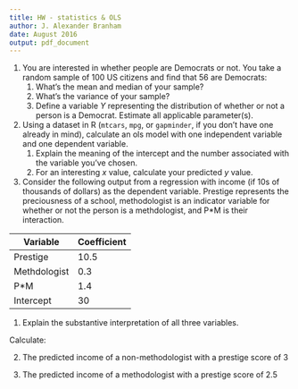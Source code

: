 ```yaml
---
title: HW - statistics & OLS
author: J. Alexander Branham
date: August 2016
output: pdf_document
---
```


1. You are interested in whether people are Democrats or not. You take
   a random sample of 100 US citizens and find that 56 are Democrats:
     1. What's the mean and median of your sample?
     2. What's the variance of your sample?
     3. Define a variable $Y$ representing the distribution of whether
        or not a person is a Democrat. Estimate all applicable
        parameter(s).
   
2. Using a dataset in R (`mtcars`, `mpg`, or `gapminder`, if you
   don't have one already in mind), calculate an ols model with one
   independent variable and one dependent variable. 
     1. Explain the meaning of the intercept and the number associated
        with the variable you've chosen.
     2. For an interesting $x$ value, calculate your predicted $y$
        value. 

3. Consider the following output from a regression with income (if 10s
of thousands of dollars) as the dependent variable. Prestige
represents the preciousness of a school, methodologist is an indicator
variable for whether or not the person is a methdologist, and P*M is
their interaction. 

| Variable     | Coefficient |
|--------------+-------------|
| Prestige     |        10.5 |
| Methdologist |         0.3 |
| P*M          |         1.4 |
| Intercept    |          30 |

1. Explain the substantive interpretation of all three variables. 

Calculate: 

2. The predicted income of a non-methodologist with a prestige score of 3

3. The predicted income of a methodologist with a prestige score of 2.5

